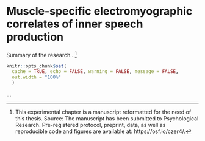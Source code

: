 # Muscle-specific electromyographic correlates of inner speech production

Summary of the research...^[This experimental chapter is a manuscript reformatted for the need of this thesis. Source: The manuscript has been submitted to Psychological Research. Pre-registered protocol, preprint, data, as well as reproducible code and figures are available at: https://osf.io/czer4/.]

```r
knitr::opts_chunk$set(
  cache = TRUE, echo = FALSE, warning = FALSE, message = FALSE,
  out.width = "100%"
  )
```

...

\begin{tcolorbox}[title = Summary of the chapter]

Blah blah ...

\end{tcolorbox}
